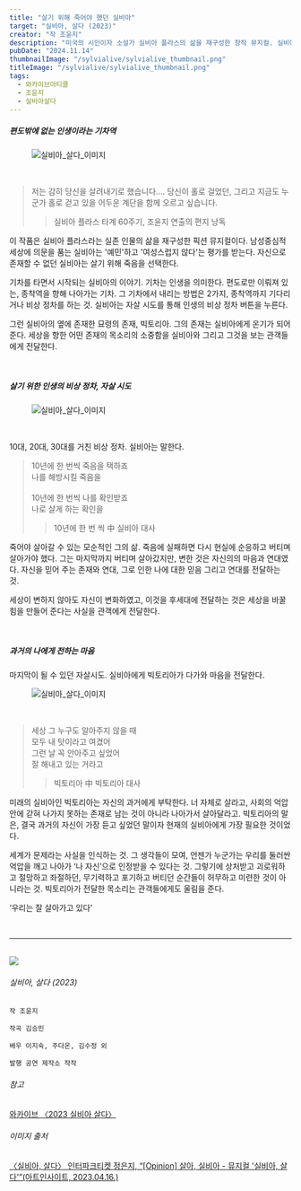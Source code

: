 ```yaml
---
title: "살기 위해 죽어야 했던 실비아"
target: "실비아, 살다 (2023)"
creator: "작 조윤지"
description: "미국의 시인이자 소설가 실비아 플라스의 삶을 재구성한 창작 뮤지컬. 실비아, 살다"
pubDate: "2024.11.14"
thumbnailImage: "/sylvialive/sylvialive_thumbnail.png"
titleImage: "/sylvialive/sylvialive_thumbnail.png"
tags:
  - 와카이브아티클
  - 조윤지
  - 실비아살다
---
```


##### 편도밖에 없는 인생이라는 기차역

<figure class="vertical">
  <img src="/sylvialive/sylvialive_content1.png" alt="실비아_살다_이미지" />
</figure>

<br />

> 저는 감히 당신을 살려내기로 했습니다…. 당신이 홀로 걸었던, 그리고 지금도 누군가 홀로 걷고 있을 어두운 계단을 함께 오르고 싶습니다.
>
> > 실비아 플라스 타계 60주기, 조윤지 연출의 편지 낭독

이 작품은 실비아 플라스라는 실존 인물의 삶을 재구성한 픽션 뮤지컬이다. 남성중심적 세상에 의문을 품는 실비아는 '예민'하고 '여성스럽지 않다'는 평가를 받는다. 자신으로 존재할 수 없던 실비아는 살기 위해 죽음을 선택한다.

기차를 타면서 시작되는 실비아의 이야기. 기차는 인생을 의미한다. 편도로만 이뤄져 있는, 종착역을 향해 나아가는 기차. 그 기차에서 내리는 방법은 2가지, 종착역까지 기다리거나 비상 정차를 하는 것. 실비아는 자살 시도를 통해 인생의 비상 정차 버튼을 누른다.

그런 실비아의 옆에 존재한 묘령의 존재, 빅토리아. 그의 존재는 실비아에게 온기가 되어준다. 세상을 향한 어떤 존재의 목소리의 소중함을 실비아와 그리고 그것을 보는 관객들에게 전달한다.

<br />

##### 살기 위한 인생의 비상 정차, 자살 시도

<figure class="full-width">
  <img src="/sylvialive/sylvialive_content2.png" alt="실비아_살다_이미지" />
</figure>

<br />

10대, 20대, 30대를 거친 비상 정차. 실비아는 말한다.

> 10년에 한 번씩 죽음을 택하죠<br />나를 해방시킬 죽음을<br /><br />10년에 한 번씩 나를 확인받죠<br />나로 살게 하는 확인을
>
> > 10년에 한 번 씩 中 실비아 대사

죽어야 살아갈 수 있는 모순적인 그의 삶. 죽음에 실패하면 다시 현실에 순응하고 버티며 살아가야 했다. 그는 마지막까지 버티며 살아갔지만, 변한 것은 자신의의 마음과 연대였다. 자신을 믿어 주는 존재와 연대, 그로 인한 나에 대한 믿음 그리고 연대를 전달하는 것.

세상이 변하지 않아도 자신이 변화하였고, 이것을 후세대에 전달하는 것은 세상을 바꿀 힘을 만들어 준다는 사실을 관객에게 전달한다.

<br />

##### 과거의 나에게 전하는 마음

마지막이 될 수 있던 자살시도. 실비아에게 빅토리아가 다가와 마음을 전달한다.

<figure class="full-width">
  <img src="/sylvialive/sylvialive_content3.png" alt="실비아_살다_이미지" />
</figure>

<br />

> 세상 그 누구도 알아주지 않을 때<br />모두 내 탓이라고 여겼어<br />그런 날 꼭 안아주고 싶었어<br />잘 해내고 있는 거라고
>
> > 빅토리아 中 빅토리아 대사

미래의 실비아인 빅토리아는 자신의 과거에게 부탁한다. 너 자체로 살라고, 사회의 억압 안에 갇혀 나가지 못하는 존재로 남는 것이 아니라 나아가서 살아달라고. 빅토리아의 말은, 결국 과거의 자신이 가장 듣고 싶었던 말이자 현재의 실비아에게 가장 필요한 것이었다.

세계가 문제라는 사실을 인식하는 것. 그 생각들이 모여, 언젠가 누군가는 우리를 둘러싼 억압을 깨고 나아가 ‘나 자신’으로 인정받을 수 있다는 것. 그렇기에 상처받고 괴로워하고 절망하고 좌절하던, 무기력하고 포기하고 버티던 순간들이 허무하고 미련한 것이 아니라는 것. 빅토리아가 전달한 목소리는 관객들에게도 울림을 준다.

‘우리는 잘 살아가고 있다’

<br />

---

<br />

<div class="target_introduce">
  <img src="/sylvialive/sylvialive_cover.png" />

  <div>
    <h6>실비아, 살다 (2023)</h6>

    작 조윤지

    작곡 김승민

    배우 이지숙, 주다온, 김수정 외

    발행 공연 제작소 작작

  </div>
</div>

<div class="relations">
  <h6>참고</h6>
  <a href="https://www.womynarchive.com?s=2023 실비아 살다" target="_blank">
    와카이브 〈2023 실비아 살다〉
  </a>
  <br />
  <h6>이미지 출처</h6>
  <a
    href="https://tickets.interpark.com/goods/22017876?app_tapbar_state=hide&"
    target="_blank"
  >
    〈실비아, 살다〉 인터파크티켓
  </a>
  <a href="https://www.artinsight.co.kr/news/view.php?no=64371" target="_blank">
    정은지, “[Opinion] 살아, 실비아 - 뮤지컬 '실비아, 살다'”(아트인사이트,
    2023.04.16.)
  </a>
</div>
